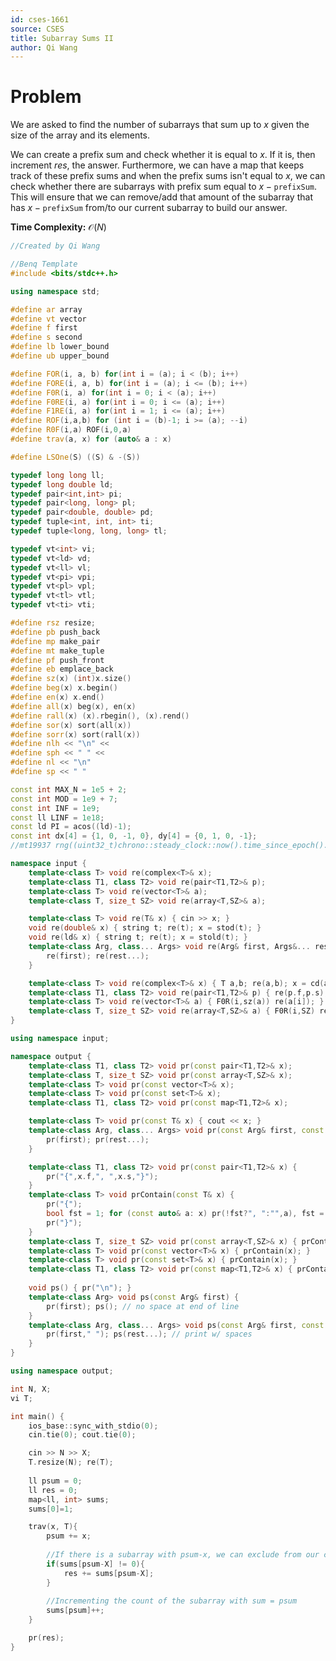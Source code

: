 ```yaml
---
id: cses-1661
source: CSES
title: Subarray Sums II
author: Qi Wang
---
```


# Problem

We are asked to find the number of subarrays that sum up to $x$ given the size of the array and its elements.

<Spoiler title="Solution">

We can create a prefix sum and check whether it is equal to $x$. If it is, then increment $res$, the answer. Furthermore, we can have a map that keeps track of these prefix sums and when the prefix sums isn't equal to $x$, we can check whether there are subarrays with prefix sum equal to $x - \texttt{prefixSum}$. This will ensure that we can remove/add that amount of the subarray that has $x - \texttt{prefixSum}$ from/to our current subarray to build our answer.

**Time Complexity:** $\mathcal{O}(N)$

```cpp
//Created by Qi Wang

//Benq Template
#include <bits/stdc++.h>

using namespace std;

#define ar array
#define vt vector
#define f first
#define s second
#define lb lower_bound
#define ub upper_bound

#define FOR(i, a, b) for(int i = (a); i < (b); i++)
#define FORE(i, a, b) for(int i = (a); i <= (b); i++)
#define F0R(i, a) for(int i = 0; i < (a); i++)
#define F0RE(i, a) for(int i = 0; i <= (a); i++)
#define F1RE(i, a) for(int i = 1; i <= (a); i++)
#define ROF(i,a,b) for (int i = (b)-1; i >= (a); --i)
#define R0F(i,a) ROF(i,0,a)
#define trav(a, x) for (auto& a : x)

#define LSOne(S) ((S) & -(S))

typedef long long ll;
typedef long double ld;
typedef pair<int,int> pi;
typedef pair<long, long> pl;
typedef pair<double, double> pd;
typedef tuple<int, int, int> ti;
typedef tuple<long, long, long> tl;

typedef vt<int> vi;
typedef vt<ld> vd;
typedef vt<ll> vl;
typedef vt<pi> vpi;
typedef vt<pl> vpl;
typedef vt<tl> vtl;
typedef vt<ti> vti;

#define rsz resize;
#define pb push_back
#define mp make_pair
#define mt make_tuple
#define pf push_front
#define eb emplace_back
#define sz(x) (int)x.size()
#define beg(x) x.begin()
#define en(x) x.end()
#define all(x) beg(x), en(x)
#define rall(x) (x).rbegin(), (x).rend()
#define sor(x) sort(all(x))
#define sorr(x) sort(rall(x))
#define nlh << "\n" <<
#define sph << " " <<
#define nl << "\n"
#define sp << " "

const int MAX_N = 1e5 + 2;
const int MOD = 1e9 + 7;
const int INF = 1e9;
const ll LINF = 1e18;
const ld PI = acos((ld)-1);
const int dx[4] = {1, 0, -1, 0}, dy[4] = {0, 1, 0, -1};
//mt19937 rng((uint32_t)chrono::steady_clock::now().time_since_epoch().count()); 

namespace input {
    template<class T> void re(complex<T>& x);
    template<class T1, class T2> void re(pair<T1,T2>& p);
    template<class T> void re(vector<T>& a);
    template<class T, size_t SZ> void re(array<T,SZ>& a);

    template<class T> void re(T& x) { cin >> x; }
    void re(double& x) { string t; re(t); x = stod(t); }
    void re(ld& x) { string t; re(t); x = stold(t); }
    template<class Arg, class... Args> void re(Arg& first, Args&... rest) { 
        re(first); re(rest...); 
    }

    template<class T> void re(complex<T>& x) { T a,b; re(a,b); x = cd(a,b); }
    template<class T1, class T2> void re(pair<T1,T2>& p) { re(p.f,p.s); }
    template<class T> void re(vector<T>& a) { F0R(i,sz(a)) re(a[i]); }
    template<class T, size_t SZ> void re(array<T,SZ>& a) { F0R(i,SZ) re(a[i]); }
}

using namespace input;

namespace output {
    template<class T1, class T2> void pr(const pair<T1,T2>& x);
    template<class T, size_t SZ> void pr(const array<T,SZ>& x);
    template<class T> void pr(const vector<T>& x);
    template<class T> void pr(const set<T>& x);
    template<class T1, class T2> void pr(const map<T1,T2>& x);

    template<class T> void pr(const T& x) { cout << x; }
    template<class Arg, class... Args> void pr(const Arg& first, const Args&... rest) { 
        pr(first); pr(rest...); 
    }

    template<class T1, class T2> void pr(const pair<T1,T2>& x) { 
        pr("{",x.f,", ",x.s,"}"); 
    }
    template<class T> void prContain(const T& x) {
        pr("{");
        bool fst = 1; for (const auto& a: x) pr(!fst?", ":"",a), fst = 0; // const needed for vector<bool>
        pr("}");
    }
    template<class T, size_t SZ> void pr(const array<T,SZ>& x) { prContain(x); }
    template<class T> void pr(const vector<T>& x) { prContain(x); }
    template<class T> void pr(const set<T>& x) { prContain(x); }
    template<class T1, class T2> void pr(const map<T1,T2>& x) { prContain(x); }
    
    void ps() { pr("\n"); }
    template<class Arg> void ps(const Arg& first) { 
        pr(first); ps(); // no space at end of line
    }
    template<class Arg, class... Args> void ps(const Arg& first, const Args&... rest) { 
        pr(first," "); ps(rest...); // print w/ spaces
    }
}

using namespace output;

int N, X;
vi T;

int main() {
    ios_base::sync_with_stdio(0);
    cin.tie(0); cout.tie(0);

    cin >> N >> X;
    T.resize(N); re(T);
    
    ll psum = 0;
    ll res = 0;
    map<ll, int> sums;
    sums[0]=1;

    trav(x, T){
        psum += x;
        
        //If there is a subarray with psum-x, we can exclude from our current subarray. Thus, we can add the number of those subarrays to our answer.
        if(sums[psum-X] != 0){
            res += sums[psum-X];
        }
        
        //Incrementing the count of the subarray with sum = psum
        sums[psum]++;
    }

    pr(res);
}
```

</Spoiler>

